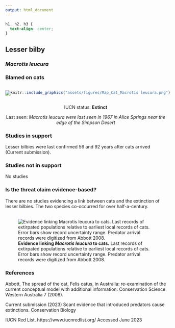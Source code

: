 ```yaml
---
output: html_document
---
```

```css
h1, h2, h3 {
  text-align: center;
}
```

## **Lesser bilby**
### *Macrotis leucura*
### Blamed on cats

:::: {style="display: flex;"}

::: {}

[![](assets/photos/Macrotis leucura.png)](https://www.inaturalist.org/photos/136748?size=original)

:::

::: {}

:::

::: {}
  ```r
  knitr::include_graphics("assets/figures/Map_Cat_Macrotis leucura.png")
  ```
:::

::::

<center>
IUCN status: **Extinct**

Last seen: *Macrotis leucura were last seen in 1967 in Alice Springs near the edge of the Simpson Desert*

</center>


### Studies in support

Lesser bilbies were last confirmed 56 and 92 years after cats arrived (Current submission).

### Studies not in support

No studies

### Is the threat claim evidence-based?

There are no studies evidencing a link between cats and the extinction of lesser bilbies. The two species co-occurred for over half-a-century.
<br>
<br>

![**Evidence linking *Macrotis leucura* to cats.** Last records of extirpated populations relative to earliest local records of cats. Error bars show record uncertainty range. Predator arrival records were digitized from Abbott 2008.](assets/figures/Main_Evidence_Cat_Macrotis leucura.png)

### References

Abbott, The spread of the cat, Felis catus, in Australia: re-examination of the current conceptual model with additional information. Conservation Science Western Australia 7 (2008).

Current submission (2023) Scant evidence that introduced predators cause extinctions. Conservation Biology

IUCN Red List. https://www.iucnredlist.org/ Accessed June 2023

